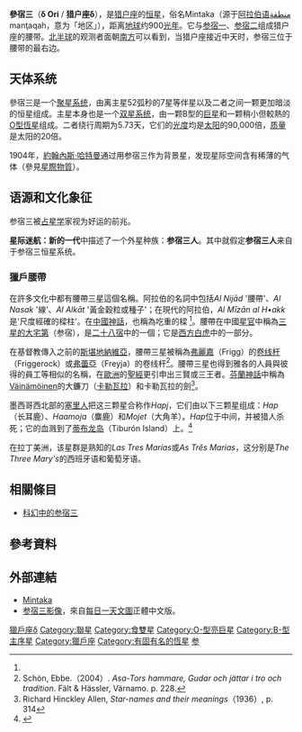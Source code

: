 {{Starbox begin |
   name=参宿三Aab/B/C }}
{{Starbox image
| image = 
     <div style="position: relative">[[File:Orion_IAU.svg|250px]]
     <div style="position: absolute; left: 117px; top: 163px">[[File:Cercle_rouge_100%.svg|12px]]</div>
     </div>
| caption=参宿三（紅圈）位于猎户座腰带的最西面
}}
{{Starbox observe |
  epoch=J2000 |
  ra=05<sup>h</sup> 32<sup>m</sup> 00.4<sup>s</sup> |
  dec=−00° 17′ 57″ |
  appmag_v=2.23(3.2/3.3) / 6.85 / 14.0 |
  constell=[[猎户座|猎户座]]|
  星官 = [[参宿|参宿]] [[:Category:参_(星官)|参]] }}
{{Starbox character |
  class=O9.5 II / B2 V |
  b-v=−0.22 |
  u-b=−1.05 |
  variable=[[食双星|食双星]] }}
{{Starbox astrometry |
  radial_v=16 |
  prop_mo_ra=1.67 |
  prop_mo_dec=0.46 |
  parallax=3.56 |
  p_error=0.83 |
  absmag_v=−4.99 }}
{{Starbox detail|
  age=3–6{{e|6}} |
  metal=? |
  mass=20/20 <ref name="kaler">{{cite web
  |title=MINTAKA (Delta Orionis)
  |publisher=University of Illinois
  |author=Professor James B. (Jim) Kaler
  |url=http://stars.astro.illinois.edu/sow/mintaka.html
  |accessdate=2010-02-07
  |archive-url=https://archive.today/20120524084824/http://stars.astro.illinois.edu/sow/mintaka.html
  |archive-date=2012-05-24
  |dead-url=yes
  }}</ref>|
  radius=? |
  rotation=? |
  luminosity=90,000/90,000 <ref name="kaler" />|| 
  temperature=30,000/33,000 <ref name="kaler" />|| }}
{{Starbox catalog |
  names=Mintaka, Mintika, 34 Ori, [[Harvard_Revised_catalogue|HR]] 1852/1851, [[Bonner_Durchmusterung|BD]] −00°983, [[Henry_Draper_catalogue|HD]] 36486/36485, [[Smithsonian_Astrophysical_Observatory_Star_Catalog|SAO]] 132220/132221, FK5 206, [[Hipparcos_catalogue|HIP]] 25930. }}
{{Starbox reference |
  Simbad=HD+36486 }}
{{Starbox end}}

'''參宿三'''（'''δ Ori''' / '''猎户座δ'''），是[[猎户座|猎户座]]的[[恒星|恒星]]，俗名Mintaka（源于[[阿拉伯语|阿拉伯语]]منطقة manţaqah，意为「地区」），距离[[地球|地球]]约900[[光年|光年]]。它与[[参宿一|参宿一]]、[[参宿二|参宿二]]组成猎户座的腰带。[[北半球|北半球]]的观测者面朝[[南方|南方]]可以看到，当猎户座接近中天时，参宿三位于腰带的最右边。

== 天体系统 ==

參宿三是一个[[聯星|聚星系统]]，由离主星52弧秒的7星等伴星以及二者之间一颗更加暗淡的恒星组成。主星本身也是一个[[双星系统|双星系统]]，由一颗B型的[[巨星|巨星]]和一颗稍小但較熱的[[O型恆星|O型恆星]]组成。二者绕行周期为5.73天，它们的[[光度|光度]]均是[[太阳|太阳]]的90,000倍，[[质量|质量]]是太阳的20倍。

1904年，[[約翰內斯·哈特曼|約翰內斯·哈特曼]]通过用参宿三作为背景星，发现星际空间含有稀薄的气体（參見[[星際物質|星際物質]]）。

== 语源和文化象征 ==

参宿三被[[占星学|占星学]]家视为好运的前兆。

'''星际迷航：新的一代'''中描述了一个外星种族：'''参宿三人'''。其中就假定'''参宿三人'''来自于参宿三恒星系统。

=== 獵戶腰帶 ===
在許多文化中都有腰帶三星這個名稱。阿拉伯的名詞中包括''Al Nijād'' '腰帶'、''Al Nasak'' '線'、''Al Alkāt'' '黃金穀粒或種子'；在現代的阿拉伯，''Al Mīzān al H•akk''是'尺度經確的樑柱'。在[[中國神話|中國神話]]，也稱為吃重的樑
<ref name=allen/>。腰帶在中國[[星官|星官]]中稱為[[参宿|三星的大宅第]]（参宿），是[[二十八宿|二十八宿]]中的一個；它是[[白虎|西方白虎]]中的一部分。

在基督教傳入之前的[[斯堪地納維亞|斯堪地納維亞]]，腰帶三星被稱為[[弗麗嘉|弗麗嘉]]（Frigg）的[[卷线杆|卷线杆]]（Friggerock）或[[弗蕾亞|弗蕾亞]]（Freyja）的卷线杆<ref>Schön, Ebbe.（2004）. ''Asa-Tors hammare, Gudar och jättar i tro och tradition''. Fält & Hässler, Värnamo. p. 228.</ref>。腰帶三星也得到雅各的人員與彼得的員工等相似的名稱，在[[歐洲|歐洲]]的[[聖經|聖經]]更引申出三賢或三王者。[[芬蘭神話|芬蘭神話]]中稱為[[Väinämöinen|Väinämöinen]]的大鐮刀（[[卡勒瓦拉|卡勒瓦拉]]）和卡勒瓦拉的劍<ref name=allen>Richard Hinckley Allen, ''Star-names and their meanings''（1936）, p. 314 </ref>。

墨西哥西北部的[[塞里人|塞里人]]把这三颗星合称作''Hapj''，它们由以下三颗星组成：''Hap''（长耳鹿）、''Haamoja''（麋鹿）和''Mojet''（大角羊）。''Hap''位于中间，并被猎人杀死；它的血溅到了[[蒂布龙岛|蒂布龙岛]]（Tiburón Island）上。<ref>{{cite book |last=Moser |first=Mary B. |coauthors=Stephen A. Marlett |title=Comcáac quih yaza quih hant ihíip hac: Diccionario seri-español-inglés |url=http://lengamer.org/admin/language_folders/seri/user_uploaded_files/links/File/DiccionarioSeri2005.pdf |year=2005 |publisher=Universidad de Sonora and Plaza y Valdés Editores |location=Hermosillo, Sonora and Mexico City |language=es,en |access-date=2010-05-09 |archive-date=2019-04-12 |archive-url=https://web.archive.org/web/20190412022042/http://lengamer.org/admin/language_folders/seri/user_uploaded_files/links/File/DiccionarioSeri2005.pdf |dead-url=no }}</ref>

在拉丁美洲，该星群是熟知的''Las Tres Marías''或''As Três Marias''，这分别是''The Three Mary's''的西班牙语和葡萄牙语。

== 相關條目 ==
* [[科幻中的恆星和行星系統#参宿三|科幻中的参宿三]]

== 參考資料 ==
{{Reflist}}

== 外部連結 ==
* [https://web.archive.org/web/20090109190812/http://www.astro.uiuc.edu//%7Ekaler/sow/mintaka.html Mintaka]
* [https://web.archive.org/web/20160304203618/http://www.phys.ncku.edu.tw/~astrolab/mirrors/apod/ap090210.html 参宿三影像]，來自[[每日一天文圖|每日一天文圖]]正體中文版。

{{Stars of Orion}}
{{星官|参宿|7|39}}

[[Category:拜耳天體|獵戶座δ]]
[[Category:聯星|Category:聯星]]
[[Category:食雙星|Category:食雙星]]
[[Category:O-型亮巨星|Category:O-型亮巨星]]
[[Category:B-型主序星|Category:B-型主序星]]
[[Category:獵戶座|Category:獵戶座]]
[[Category:有固有名的恆星|Category:有固有名的恆星]]
[[Category:参_(星官)|参]]